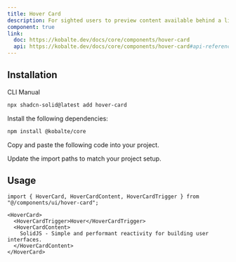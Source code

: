 ```yaml
---
title: Hover Card
description: For sighted users to preview content available behind a link.
component: true
link:
  doc: https://kobalte.dev/docs/core/components/hover-card
  api: https://kobalte.dev/docs/core/components/hover-card#api-reference
---
```


<ComponentPreview name="hover-card-demo" />

## Installation

<Tabs defaultValue="cli">

<TabsList>
  <TabsTrigger value="cli">CLI</TabsTrigger>
  <TabsTrigger value="manual">Manual</TabsTrigger>
  <TabsIndicator class="bg-primary" />
</TabsList>

<TabsContent value="cli">

```bash
npx shadcn-solid@latest add hover-card
```

</TabsContent>

<TabsContent value="manual">

<Steps>

<Step>Install the following dependencies:</Step>

```bash
npm install @kobalte/core
```

<Step>Copy and paste the following code into your project.</Step>

<ComponentSource name="hover-card" />

<Step>Update the import paths to match your project setup.</Step>

</Steps>

</TabsContent>

</Tabs>

## Usage

```tsx
import { HoverCard, HoverCardContent, HoverCardTrigger } from "@/components/ui/hover-card";
```

```tsx
<HoverCard>
  <HoverCardTrigger>Hover</HoverCardTrigger>
  <HoverCardContent>
    SolidJS - Simple and performant reactivity for building user interfaces.
  </HoverCardContent>
</HoverCard>
```
